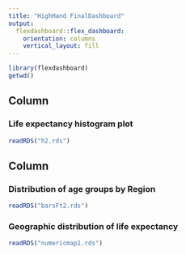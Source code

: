 ```yaml
---
title: "HighHand FinalDashboard"
output: 
  flexdashboard::flex_dashboard:
    orientation: columns
    vertical_layout: fill
---
```


```r
library(flexdashboard)
getwd()

```

Column {data-width=450}
-----------------------------------------------------------------------

### Life expectancy histogram plot

```r
readRDS("h2.rds")
```

Column {data-width=550}
-----------------------------------------------------------------------

### Distribution of age groups by Region

```r
readRDS("barsFt2.rds")
```

### Geographic distribution of life expectancy

```r
readRDS("numericmap1.rds")
```

